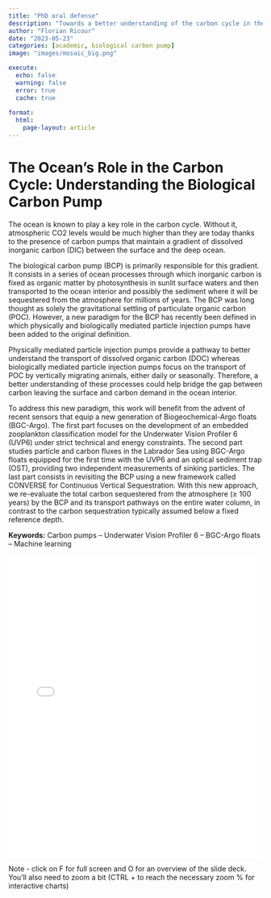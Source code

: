 ```yaml
---
title: "PhD oral defense"
description: "Towards a better understanding of the carbon cycle in the global ocean"
author: "Florian Ricour"
date: "2023-05-23"
categories: [academic, biological carbon pump]
image: "images/mosaic_big.png"

execute:
  echo: false
  warning: false
  error: true
  cache: true
  
format: 
  html:
    page-layout: article
---
```


# The Ocean's Role in the Carbon Cycle: Understanding the Biological Carbon Pump

The ocean is known to play a key role in the carbon cycle. Without it, atmospheric CO2 levels would be much higher than they are today thanks to the presence of carbon pumps that maintain a gradient of dissolved inorganic carbon (DIC) between the surface and the deep ocean.

The biological carbon pump (BCP) is primarily responsible for this gradient. It consists in a series of ocean processes through which inorganic carbon is fixed as organic matter by photosynthesis in sunlit surface waters and then transported to the ocean interior and possibly the sediment where it will be sequestered from the atmosphere for millions of years. The BCP was long thought as solely the gravitational settling of particulate organic carbon (POC). However, a new paradigm for the BCP has recently been defined in which physically and biologically mediated particle injection pumps have been added to the original definition. 

Physically mediated particle injection pumps provide a pathway to better understand the transport of dissolved organic carbon (DOC) whereas biologically mediated particle injection pumps focus on the transport of POC by vertically migrating animals, either daily or seasonally. Therefore, a better understanding of these processes could help bridge the gap between carbon leaving the surface and carbon demand in the ocean interior. 

To address this new paradigm, this work will benefit from the advent of recent sensors that equip a new generation of Biogeochemical-Argo floats (BGC-Argo). The first part focuses on the development of an embedded zooplankton classification model for the Underwater Vision Profiler 6 (UVP6) under strict technical and energy constraints. The second part studies particle and carbon fluxes in the Labrador Sea using BGC-Argo floats equipped for the first time with the UVP6 and an optical sediment trap (OST), providing two independent measurements of sinking particles. The last part consists in revisiting the BCP using a new framework called CONVERSE for Continuous Vertical Sequestration. With this new approach, we re-evaluate the total carbon sequestered from the atmosphere (≥ 100 years) by the BCP and its transport pathways on the entire water column, in contrast to the carbon sequestration typically assumed below a fixed reference depth.

**Keywords:** Carbon pumps – Underwater Vision Profiler 6 – BGC-Argo floats – Machine learning

<iframe src="presentation_final.html" width="100%" height="600px" frameborder="0"></iframe>

Note - click on F for full screen and O for an overview of the slide deck. You'll also need to zoom a bit (CTRL + to reach the necessary zoom % for interactive charts)
